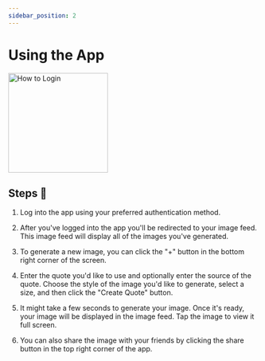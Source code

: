 ```yaml
---
sidebar_position: 2
---
```



# Using the App

<img src={Walkthrough} alt="How to Login" width="200" />

## Steps 🥾

1. Log into the app using your preferred authentication method.

2. After you've logged into the app you'll be redirected to your image feed. This image feed will display all of the images you've generated.

3. To generate a new image, you can click the "+" button in the bottom right corner of the screen.

4. Enter the quote you'd like to use and optionally enter the source of the quote. Choose the style of the image you'd like to generate, select a size, and then click the "Create Quote" button.

5. It might take a few seconds to generate your image. Once it's ready, your image will be displayed in the image feed. Tap the image to view it full screen.

6. You can also share the image with your friends by clicking the share button in the top right corner of the app.
